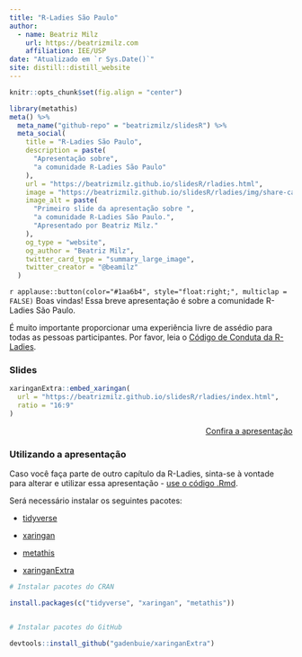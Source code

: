 ```yaml
---
title: "R-Ladies São Paulo"
author:
  - name: Beatriz Milz 
    url: https://beatrizmilz.com
    affiliation: IEE/USP
date: "Atualizado em `r Sys.Date()`"
site: distill::distill_website
---
```


```r
knitr::opts_chunk$set(fig.align = "center")
```

```r
library(metathis)
meta() %>%
  meta_name("github-repo" = "beatrizmilz/slidesR") %>% 
  meta_social(
    title = "R-Ladies São Paulo",
    description = paste(
      "Apresentação sobre",
      "a comunidade R-Ladies São Paulo"
    ),
    url = "https://beatrizmilz.github.io/slidesR/rladies.html",
    image = "https://beatrizmilz.github.io/slidesR/rladies/img/share-card.png",
    image_alt = paste(
      "Primeiro slide da apresentação sobre ",
      "a comunidade R-Ladies São Paulo.",
      "Apresentado por Beatriz Milz."
    ),
    og_type = "website",
    og_author = "Beatriz Milz",
    twitter_card_type = "summary_large_image",
    twitter_creator = "@beamilz"
  )
```


`r applause::button(color="#1aa6b4", style="float:right;", multiclap = FALSE)` Boas vindas!
Essa breve apresentação é sobre a comunidade R-Ladies São Paulo. 

É muito importante proporcionar uma experiência livre de assédio para todas as pessoas participantes.  Por favor, leia o [Código de Conduta da R-Ladies](https://github.com/rladies/starter-kit/wiki/Code-of-Conduct#portuguese).

### Slides

```r
xaringanExtra::embed_xaringan(
  url = "https://beatrizmilz.github.io/slidesR/rladies/index.html",
  ratio = "16:9"
)

```

<p style="text-align:right;">[<i class="fas fa-external-link-alt"></i> Confira a apresentação](https://beatrizmilz.github.io/slidesR/rladies/index.html)</p>

### Utilizando a apresentação

Caso você faça parte de outro capítulo da R-Ladies, sinta-se à vontade para 
alterar e utilizar essa apresentação - [use o código .Rmd](https://raw.githubusercontent.com/beatrizmilz/slidesR/master/docs/rladies/index.Rmd).



Será necessário instalar os seguintes pacotes:

- [tidyverse](https://www.tidyverse.org/)

- [xaringan](https://github.com/yihui/xaringan)

- [metathis](https://github.com/gadenbuie/metathis)

- [xaringanExtra](https://github.com/gadenbuie/xaringanExtra)


```r
# Instalar pacotes do CRAN

install.packages(c("tidyverse", "xaringan", "metathis"))


# Instalar pacotes do GitHub

devtools::install_github("gadenbuie/xaringanExtra")
```
